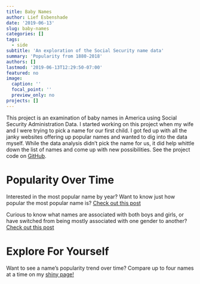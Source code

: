 ```yaml
---
title: Baby Names
author: Lief Esbenshade
date: '2019-06-13'
slug: baby-names
categories: []
tags:
  - side
subtitle: 'An exploration of the Social Security name data'
summary: 'Popularity from 1880-2018'
authors: []
lastmod: '2019-06-13T12:29:50-07:00'
featured: no
image:
  caption: ''
  focal_point: ''
  preview_only: no
projects: []
---
```


This project is an examination of baby names in America using Social Security Administration Data. I started working on this project when my wife and I were trying to pick a name for our first child. I got fed up with all the janky websites offering up popular names and wanted to dig into the data myself. While the data analysis didn't pick the name for us, it did help whittle down the list of names and come up with new possibilities. See the project code on [GitHub](https://github.com/williamlief/nameProject). 

# Popularity Over Time
 
Interested in the most popular name by year? Want to know just how popular the most popular name is? [Check out this post](/post/baby-names-posts/baby-names-popular)

<!-- # Names and Gender -->
Curious to know what names are associated with both boys and girls, or have switched from being mostly associated with one gender to another? [Check out this post](/post/baby-names-posts/names-and-sex)
<!-- # Alexa App -->

# Explore For Yourself 

Want to see a name's popularity trend over time? Compare up to four names at a time on my [shiny page!](https://williamlief.shinyapps.io/NameProject/) 
